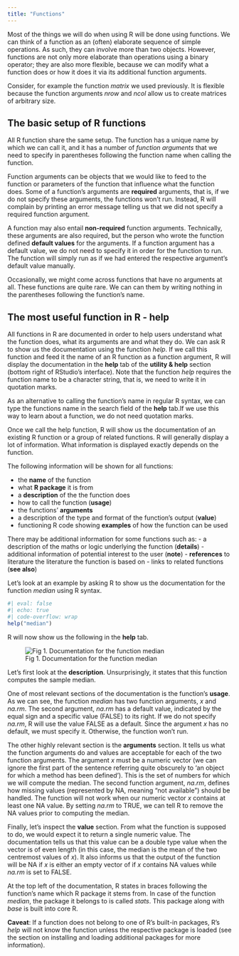 ```yaml
---
title: "Functions"
---
```


Most of the things we will do when using R will be done using functions. We can think of a function as an (often) elaborate sequence of simple operations. As such, they can involve more than two objects. However, functions are not only more elaborate than operations using a binary operator; they are also more flexible, because we can modify what a function does or how it does it via its additional function arguments.

:::{.alert .alert-info}
Consider, for example the function *matrix* we used previously. It is flexible because the function arguments *nrow* and *ncol* allow us to create matrices of arbitrary size.
:::


## The basic setup of R functions

All R function share the same setup. The function has a unique name by which we can call it, and it has a number of *function arguments* that we need to specify in parentheses following the function name when calling the function.

Function arguments can be objects that we would like to feed to the function or parameters of the function that influence what the function does. Some of a function's arguments are **required** arguments, that is, if we do not specify these arguments, the functions won't run. Instead, R will complain by printing an error message telling us that we did not specify a required function argument.

A function may also entail **non-required** function arguments. Technically, these arguments are also required, but the person who wrote the function defined **default values** for the arguments. If a function argument has a default value, we do not need to specify it in order for the function to run. The function will simply run as if we had entered the respective argument's default value manually.

:::{.alert .alert-info}
Occasionally, we might come across functions that have no arguments at all. These functions are quite rare. We can can them by writing nothing in the parentheses following the function's name.
:::

## The most useful function in R - help

All functions in R are documented in order to help users understand what the function does, what its arguments are and what they do. We can ask R to show us the documentation using the function *help*. If we call this function and feed it the name of an R function as a function argument, R will display the documentation in the **help** tab of the **utility & help** section (bottom right of RStudio's interface). Note that the function *help* requires the function name to be a character string, that is, we need to write it in quotation marks.

As an alternative to calling the function's name in regular R syntax, we can type the functions name in the search field of the **help** tab.If we use this way to learn about a function, we do not need quotation marks.

Once we call the help function, R will show us the documentation of an existing R function or a group of related functions. R will generally display a lot of information. What information is displayed exactly depends on the function.

The following information will be shown for all functions:

- the **name** of the function
- what **R package** it is from
- a **description** of the the function does
- how to call the function (**usage**)
- the functions' **arguments**
- a description of the type and format of the function's output (**value**)
- functioning R code showing **examples** of how the function can be used

There may be additional information for some functions such as:
- a description of the maths or logic underlying the function (**details**)
- additional information of potential interest to the user (**note**)
- **references** to literature the literature the function is based on
- links to related functions (**see also**)

Let's look at an example by asking R to show us the documentation for the function *median* using R syntax.

```r
#| eval: false
#| echo: true
#| code-overflow: wrap
help("median")
```

R will now show us the following in the **help** tab.

![Fig 1. Documentation for the function median](images/working/help_median.png)

Let's first look at the **description**. Unsurprisingly, it states that this function computes the sample median.

One of most relevant sections of the documentation is the function's **usage**. As we can see, the function *median* has two function arguments, *x* and *na.rm*. The second argument, *na.rm* has a default value, indicated by the equal sign and a specific value (FALSE) to its right. If we do not specify *na.rm*, R will use the value FALSE as a default. Since the argument *x* has no default, we must specify it. Otherwise, the function won't run.

The other highly relevant section is the **arguments** section. It tells us what the function arguments do and values are acceptable for each of the two function arguments. The argument *x* must be a numeric vector (we can ignore the first part of the sentence referring quite obscurely to 'an object for which a method has been defined'). This is the set of numbers for which we will compute the median. The second function argument, *na.rm*, defines how missing values (represented by NA, meaning "not available") should be handled. The function will not work when our numeric vector *x* contains at least one NA value. By setting *na.rm* to TRUE, we can tell R to remove the NA values prior to computing the median.

Finally, let's inspect the **value** section. From what the function is supposed to do, we would expect it to return a single numeric value. The documentation tells us that this value can be a double type value when the vector is of even length (in this case, the median is the mean of the two centremost values of *x*). It also informs us that the output of the function will be NA if *x* is either an empty vector of if *x* contains NA values while *na.rm* is set to FALSE.


:::{.alert .alert-info}
At the top left of the documentation, R states in braces following the function's name which R package it stems from. In case of the function *median*, the package it belongs to is called *stats*. This package along with *base* is built into core R.

**Caveat**: If a function does not belong to one of R's built-in packages, R's *help* will not know the function unless the respective package is loaded (see the section on installing and loading additional packages for more information).
:::
